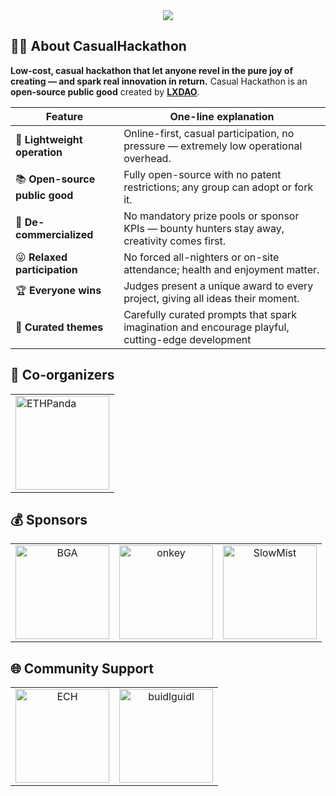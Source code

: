 <div align="center">
    <img src="../images/banner.png"/>
</div>

## 👨‍💻 About CasualHackathon
**Low-cost, casual hackathon that let anyone revel in the pure joy of creating — and spark real innovation in return.** Casual Hackathon is an **open-source public good** created by [ **LXDAO**](https://lxdao.io/).

| Feature | One-line explanation |
|---------|---------------------|
| 🚀 **Lightweight operation** | Online-first, casual participation, no pressure — extremely low operational overhead. |
| 📚 **Open-source public good** | Fully open-source with no patent restrictions; any group can adopt or fork it. |
| 💎 **De-commercialized** | No mandatory prize pools or sponsor KPIs — bounty hunters stay away, creativity comes first. |
| 😜 **Relaxed participation** | No forced all-nighters or on-site attendance; health and enjoyment matter. |
| 🏆 **Everyone wins** | Judges present a unique award to every project, giving all ideas their moment. |
| 🎯 **Curated themes** | Carefully curated prompts that spark imagination and encourage playful, cutting-edge development |

## 🤝 Co-organizers

<table>
    <tr>
        <td>
            <a href="https://ethpanda.org/" target="_blank">
                <img src="../images/ETHPanda.png" alt="ETHPanda" width="150" />
            </a>
        </td>
    </tr>
</table>

## 💰 Sponsors

<table>
    <tr>
        <td align="center" valign="middle">  
            <a href="https://chainforgood.org/" target="_blank">
                <img src="../images/BGA.png" alt="BGA" width="150" />
            </a>
        </td>
        <td align="center" valign="middle">  
            <a href="https://onekey.so/" target="_blank">
                <img src="../images/onkey.png" alt="onkey" width="150" />
            </a>
        </td>
        <td align="center" valign="middle">  
            <a href="https://slowmist.com/" target="_blank">
                <img src="../images/SlowMist.png" alt="SlowMist" width="150" />
            </a>
        </td>
    </tr>
</table>

## 🌐 Community Support

<table>
    <tr>
        <td align="center" valign="middle">  
            <a href="https://www.ethcatherders.com/" target="_blank">
                <img src="../images/ECH.png" alt="ECH" width="150" />
            </a>
        </td>
        <td align="center" valign="middle">  
            <a href="https://buidlguidl.com/" target="_blank">
                <img src="../images/buidlguidl.png" alt="buidlguidl" width="150" />
            </a>
        </td>
    </tr>
</table>